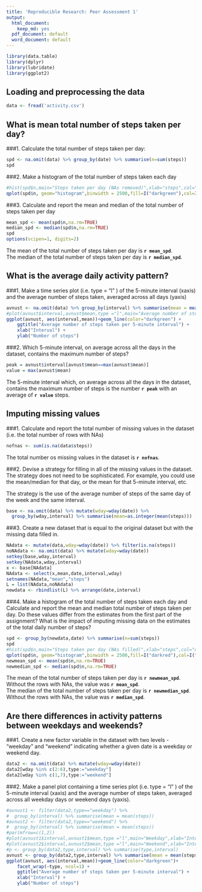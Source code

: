 ```yaml
---
title: 'Reproducible Research: Peer Assessment 1'
output:
  html_document:
    keep_md: yes
  pdf_document: default
  word_document: default
---
```

```r
library(data.table)
library(dplyr)
library(lubridate)
library(ggplot2)
```
## Loading and preprocessing the data
```r
data <- fread('activity.csv')
```

## What is mean total number of steps taken per day?

###1. Calculate the total number of steps taken per day:
```r
spd <- na.omit(data) %>% group_by(date) %>% summarise(n=sum(steps))
spd
```

###2. Make a histogram of the total number of steps taken each day
```r
#hist(spd$n,main="Steps taken per day (NAs removed)",xlab="steps",col="darkgreen")
qplot(spd$n, geom="histogram",binwidth = 2500,fill=I("darkgreen"),col=I("black"),ylab="Frequency",xlab="Steps",main="Steps taken per day (NAs removed)")
```

###3. Calculate and report the mean and median of the total number of steps taken per day
```r
mean_spd <- mean(spd$n,na.rm=TRUE)
median_spd <- median(spd$n,na.rm=TRUE)
spd
options(scipen=1, digits=2)
```

The mean of the total number of steps taken per day is **`r mean_spd`**.  
The median of the total number of steps taken per day is **`r median_spd`**.

## What is the average daily activity pattern?

###1. Make a time series plot (i.e. type = "l" ) of the 5-minute interval (xaxis) and the average number of steps taken, averaged across all days (yaxis)
```r
avnust <- na.omit(data) %>% group_by(interval) %>% summarise(mean = mean(steps))
#plot(avnust$interval,avnust$mean,type ="l",main="Average number of steps taken per 5-minute interval",xlab="Interval",ylab="Number of steps")
ggplot(avnust, aes(interval,mean))+geom_line(color="darkgreen") +
    ggtitle("Average number of steps taken per 5-minute interval") +
    xlab("Interval") +
    ylab("Number of steps")
```

###2. Which 5-minute interval, on average across all the days in the dataset, contains the maximum number of steps?
```r
peak = avnust$interval[avnust$mean==max(avnust$mean)]
value = max(avnust$mean)
```

The 5-minute interval which, on average across all the days in the dataset, contains the maximum number of steps is the number **`r peak`** with an average of **`r value`** steps. 

## Imputing missing values

###1. Calculate and report the total number of missing values in the dataset (i.e. the total number of rows with NAs)
```r
nofnas <- sum(is.na(data$steps))
```

The total number os missing values in the dataset is **`r nofnas`**.

###2. Devise a strategy for filling in all of the missing values in the dataset. The strategy does not need to be sophisticated. For example, you could use the mean/median for that day, or the mean for that 5-minute interval, etc.

The strategy is the use of the average number of steps of the same day of the week and the same interval.

```r
base <- na.omit(data) %>% mutate(wday=wday(date)) %>%
  group_by(wday,interval) %>% summarise(mean=as.integer(mean(steps)))
```


###3. Create a new dataset that is equal to the original dataset but with the missing data filled in.
```r
NAdata <- mutate(data,wday=wday(date)) %>% filter(is.na(steps))
noNAdata <- na.omit(data) %>% mutate(wday=wday(date))
setkey(base,wday,interval)
setkey(NAdata,wday,interval)
x <- base[NAdata]
NAdata <- select(x,mean,date,interval,wday)
setnames(NAdata,"mean","steps")
L = list(NAdata,noNAdata)
newdata <- rbindlist(L) %>% arrange(date,interval)
```

###4. Make a histogram of the total number of steps taken each day and Calculate and report the mean and median total number of steps taken per day. Do these values differ from the estimates from the first part of the assignment? What is the impact of imputing missing data on the estimates of the total daily number of steps?
```r
spd <- group_by(newdata,date) %>% summarise(n=sum(steps))
spd
#hist(spd$n,main="Steps taken per day (NAs filled)",xlab="steps",col="darkblue")
qplot(spd$n, geom="histogram",binwidth = 2500,fill=I("darkred"),col=I("black"),ylab="Frequency",xlab="Steps",main="Steps taken per day (NAs filled)")
newmean_spd <- mean(spd$n,na.rm=TRUE)
newmedian_spd <- median(spd$n,na.rm=TRUE)
```

The mean of the total number of steps taken per day is **`r newmean_spd`**. Without the rows with NAs, the value was **`r mean_spd`**.  
The median of the total number of steps taken per day is **`r newmedian_spd`**. Without the rows with NAs, the value was **`r median_spd`**.  

## Are there differences in activity patterns between weekdays and weekends?

###1. Create a new factor variable in the dataset with two levels - "weekday" and "weekend" indicating whether a given date is a weekday or weekend day.
```r
data2 <- na.omit(data) %>% mutate(wday=wday(date))
data2[wday %in% c(2:6),type:="weekday"]
data2[wday %in% c(1,7),type:="weekend"]
```

###2. Make a panel plot containing a time series plot (i.e. type = "l" ) of the 5-minute interval (xaxis) and the average number of steps taken, averaged across all weekday days or weekend days (yaxis). 
```r
#avnust1 <- filter(data2,type=="weekday") %>%
#  group_by(interval) %>% summarise(mean = mean(steps))
#avnust2 <- filter(data2,type=="weekend") %>%
#  group_by(interval) %>% summarise(mean = mean(steps))
#par(mfrow=c(1,2))
#plot(avnust1$interval,avnust1$mean,type ="l",main="Weekday",xlab="Interval",ylab="Number of steps",ylim=c(0,200))
#plot(avnust2$interval,avnust2$mean,type ="l",main="Weekend",xlab="Interval",ylab="Number of steps",ylim=c(0,200))
#p <- group_by(data2,type,interval) %>% summarise(type,interval) 
avnust <- group_by(data2,type,interval) %>% summarise(mean = mean(steps))
ggplot(avnust, aes(interval,mean))+geom_line(color="darkgreen")+
    facet_wrap(~type, ncol=1) +
    ggtitle("Average number of steps taken per 5-minute interval") +
    xlab("Interval") +
    ylab("Number of steps")
```
